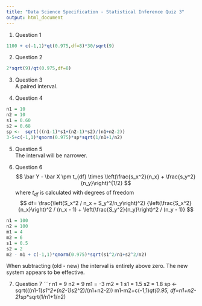 ```yaml
---
title: "Data Science Specification - Statistical Inference Quiz 3"
output: html_document
---
```


1. Question 1
```r
1100 + c(-1,1)*qt(0.975,df=8)*30/sqrt(9)
```

2. Question 2
```r
2*sqrt(9)/qt(0.975,df=8)
```

3. Question 3  
A paired interval.

4. Question 4
```r
n1 = 10
n2 = 10
s1 = 0.60
s2 = 0.68
sp <-  sqrt(((n1-1)*s1+(n2-1)*s2)/(n1+n2-2))
3-5+c(-1,1)*qnorm(0.975)*sp*sqrt(1/n1+1/n2)
```

5. Question 5  
The interval will be narrower.

6. Question 6
$$
\bar Y - \bar X \pm t_{df} \times \left(\frac{s_x^2}{n_x} + \frac{s_y^2}{n_y}\right)^{1/2}
$$
where $t_{df}$ is calculated with degrees of freedom
$$
df=    \frac{\left(S_x^2 / n_x + S_y^2/n_y\right)^2}
    {\left(\frac{S_x^2}{n_x}\right)^2 / (n_x - 1) +
      \left(\frac{S_y^2}{n_y}\right)^2 / (n_y - 1)}
$$

```r
n1 = 100
n2 = 100
m1 = 4
m2 = 6
s1 = 0.5
s2 = 2
m2 - m1 + c(-1,1)*qnorm(0.975)*sqrt(s1^2/n1+s2^2/n2)
```
When subtracting (old - new) the interval is entirely above zero. The new system appears to be effective.

7. Question 7
```r
n1 = 9
n2 = 9
m1 = -3
m2 = 1
s1 = 1.5
s2 = 1.8
sp <-  sqrt(((n1-1)*s1^2+(n2-1)*s2^2)/(n1+n2-2))
m1-m2+c(-1,1)*qt(0.95, df=n1+n2-2)*sp*sqrt(1/n1+1/n2)